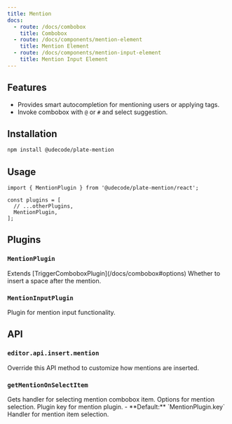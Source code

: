 ```yaml
---
title: Mention
docs:
  - route: /docs/combobox
    title: Combobox
  - route: /docs/components/mention-element
    title: Mention Element
  - route: /docs/components/mention-input-element
    title: Mention Input Element
---
```


<ComponentPreview name="mention-demo" />

<PackageInfo>

## Features

- Provides smart autocompletion for mentioning users or applying tags.
- Invoke combobox with `@` or `#` and select suggestion.

</PackageInfo>

## Installation

```bash
npm install @udecode/plate-mention
```

## Usage

```tsx
import { MentionPlugin } from '@udecode/plate-mention/react';

const plugins = [
  // ...otherPlugins,
  MentionPlugin,
];
```

## Plugins

### `MentionPlugin`

<API name="MentionPlugin">
Extends [TriggerComboboxPlugin](/docs/combobox#options)

<APIOptions>
<APIItem name="insertSpaceAfterMention" type="boolean" optional>
  Whether to insert a space after the mention.
</APIItem>
</APIOptions>
</API>

### `MentionInputPlugin`

Plugin for mention input functionality.

## API

### `editor.api.insert.mention`

Override this API method to customize how mentions are inserted.

### `getMentionOnSelectItem`

<API name="getMentionOnSelectItem">
Gets handler for selecting mention combobox item.

<APIParameters>
  <APIItem name="options" type="object" optional>
    Options for mention selection.
  </APIItem>
</APIParameters>

<APIOptions type="options">
  <APIItem name="key" type="string" optional>
    Plugin key for mention plugin.
    - **Default:** `MentionPlugin.key`
  </APIItem>
</APIOptions>

<APIReturns type="MentionOnSelectItem">
  Handler for mention item selection.
</APIReturns>
</API>
